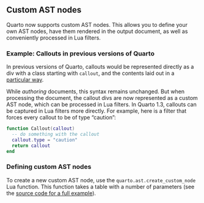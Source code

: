 ## Custom AST nodes

Quarto now supports custom AST nodes. This allows you to define your own AST nodes, have them rendered in the output document, as well as conveniently processed in Lua filters.

### Example: Callouts in previous versions of Quarto

In previous versions of Quarto, callouts would be represented directly as a div with a class starting with `callout`, and the contents laid out in a [particular way](/docs/authoring/callouts.qmd).

While _authoring_ documents, this syntax remains unchanged. But when processing the document, the callout divs are now represented as a custom AST node, which can be processed in Lua filters. In Quarto 1.3, callouts can be captured in Lua filters more directly. For example, here is a filter
that forces every callout to be of type "caution":

```lua
function Callout(callout)
  -- do something with the callout
  callout.type = "caution"
  return callout
end
```


### Defining custom AST nodes

To create a new custom AST node, use the `quarto.ast.create_custom_node` Lua function.
This function takes a table with a number of parameters (see the [source code for a full example](https://github.com/quarto-dev/quarto-cli/blob/v1.3/src/resources/filters/ast/customnodes.lua#L7-L62)).

